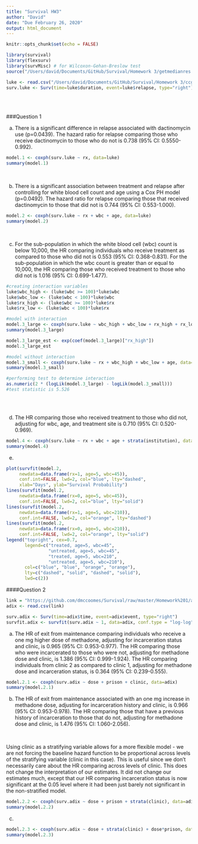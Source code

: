 ```yaml
---
title: "Survival HW3"
author: "David"
date: "Due February 26, 2020"
output: html_document
---
```


```r
knitr::opts_chunk$set(echo = FALSE)
```


```r

library(survival) 
library(flexsurv)
library(survMisc) # for Wilcoxon-Gehan-Breslow test 
source("/Users/david/Documents/GitHub/Survival/Homework 3/getmedianres.R")


```


```r

luke <- read.csv("/Users/david/Documents/GitHub/Survival/Homework 3/ccg803.csv", header=TRUE)
surv.luke <- Surv(time=luke$duration, event=luke$relapse, type="right")

```


<br>
<br>

###Question 1

(a) There is a significant difference in relapse associated with dactinomycin use (p=0.0439). The hazard ratio for relapse comparing those who receive dactinomycin to those who do not is 0.738 (95% CI: 0.5550-0.992). 

```r

model.1 <- coxph(surv.luke ~ rx, data=luke)
summary(model.1)

```


<br>

(b) There is a significant association between treatment and relapse after controlling for white blood cell count and age using a Cox PH model (p=0.0492). The hazard ratio for relapse comparing those that received dactinomycin to those that did not is 0.744 (95% CI: 0.553-1.000). 

```r

model.2 <- coxph(surv.luke ~ rx + wbc + age, data=luke)
summary(model.2)

```

<br>

(c) For the sub-population in which the white blood cell (wbc) count is below 10,000, the HR comparing individuals who receive treatment as compared to those who did not is 0.553 (95% CI: 0.368-0.831). For the sub-population in which the wbc count is greater than or equal to 10,000, the HR comparing those who received treatment to those who did not is 1.016 (95% CI: 0.699-1.477). 

```r

#creating interaction variables
luke$wbc_high <- (luke$wbc >= 100)*luke$wbc
luke$wbc_low <- (luke$wbc < 100)*luke$wbc
luke$rx_high <- (luke$wbc >= 100)*luke$rx
luke$rx_low <- (luke$wbc < 100)*luke$rx

#model with interaction
model.3_large <- coxph(surv.luke ~ wbc_high + wbc_low + rx_high + rx_low + age, data = luke)
summary(model.3_large)

model.3_large_est <- exp(coef(model.3_large)["rx_high"])
model.3_large_est

#model without interaction
model.3_small <- coxph(surv.luke ~ rx + wbc_high + wbc_low + age, data=luke)
summary(model.3_small)

#performing test to determine interaction
as.numeric(2 * (logLik(model.3_large) - logLik(model.3_small)))
#test statistic is 5.526



```

<br>

(d) The HR comparing those who received treatment to those who did not, adjusting for wbc, age, and treatment site is 0.710 (95% CI: 0.520-0.969).

```r

model.4 <- coxph(surv.luke ~ rx + wbc + age + strata(institution), data=luke)
summary(model.4)

```


(e) 


```r

plot(survfit(model.2,
     newdata=data.frame(rx=1, age=5, wbc=45)),
     conf.int=FALSE, lwd=2, col="blue", lty="dashed", 
     xlab="Days", ylab="Survival Probability")
lines(survfit(model.2,
     newdata=data.frame(rx=0, age=5, wbc=45)),
     conf.int=FALSE, lwd=2, col="blue", lty="solid")
lines(survfit(model.2,
     newdata=data.frame(rx=1, age=5, wbc=210)),
     conf.int=FALSE, lwd=2, col="orange", lty="dashed")
lines(survfit(model.2,
     newdata=data.frame(rx=0, age=5, wbc=210)),
     conf.int=FALSE, lwd=2, col="orange", lty="solid")
legend("topright", cex=0.7,
       legend=c("treated, age=5, wbc=45", 
                "untreated, age=5, wbc=45",
                "treated, age=5, wbc=210",
                "untreated, age=5, wbc=210"),
       col=c("blue", "blue", "orange", "orange"),
       lty=c("dashed", "solid", "dashed", "solid"),
       lwd=c(2))

```



\newpage

####Question 2

```r

link = "https://github.com/dmccoomes/Survival/raw/master/Homework%201/addicts.csv"
adix <- read.csv(link)

surv.adix <- Surv(time=adix$time, event=adix$event, type="right")
survfit.adix <- survfit(surv.adix ~ 1, data=adix, conf.type = "log-log")


```


(a) The HR of exit from maintenance comparing individuals who receive a one mg higher dose of methadone, adjusting for incarceration status and clinic, is 0.965 (95% CI: 0.953-0.977). The HR comparing those who were incarcerated to those who were not, adjusting for methadone dose and clinic, is 1.386 (95% CI: 0.999-1.924). The HR comparing individuals from clinic 2 as compared to clinic 1, adjusting for methadone dose and incarceration status, is 0.364 (95% CI: 0.239-0.555).


```r

model.2.1 <- coxph(surv.adix ~ dose + prison + clinic, data=adix)
summary(model.2.1)

```


(b) The HR of exit from maintenance associated with an one mg increase in methadone dose, adjusting for incarceration history and clinic, is 0.966 (95% CI: 0.953-0.978). The HR comparing those that have a previous history of incarceration to those that do not, adjusting for methadone dose and clinic, is 1.476 (95% CI: 1.060-2.056).

<br>

Using clinic as a stratifying variable allows for a more flexible model - we are not forcing the baseline hazard function to be proportional across levels of the stratifying variable (clinic in this case). This is useful since we don't necessarily care about the HR comparing across levels of clinic. This does not change the interpretation of our estimates. It did not change our estimates much, except that our HR comparing incarceration status is now significant at the 0.05 level where it had been just barely not significant in the non-stratified model.

```r

model.2.2 <- coxph(surv.adix ~ dose + prison + strata(clinic), data=adix)
summary(model.2.2)

```


(c)

```r

model.2.3 <- coxph(surv.adix ~ dose + strata(clinic) + dose*prison, data=adix)
summary(model.2.3)

```


